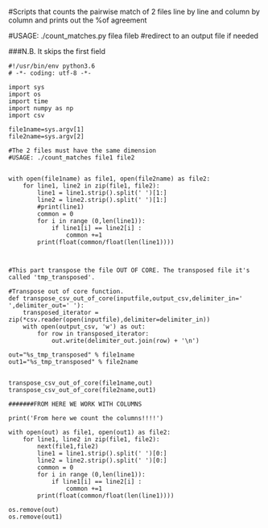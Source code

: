 #Scripts that counts the pairwise match of 2 files line by line and column by column and prints out the %of agreement


#USAGE: ./count_matches.py filea fileb
#redirect to an output file if needed

###N.B. It skips the first field

```
#!/usr/bin/env python3.6
# -*- coding: utf-8 -*- 

import sys 
import os
import time
import numpy as np 
import csv

file1name=sys.argv[1]
file2name=sys.argv[2]

#The 2 files must have the same dimension
#USAGE: ./count_matches file1 file2


with open(file1name) as file1, open(file2name) as file2:
    for line1, line2 in zip(file1, file2):
        line1 = line1.strip().split(' ')[1:]
        line2 = line2.strip().split(' ')[1:]
        #print(line1)
        common = 0
        for i in range (0,len(line1)):
            if line1[i] == line2[i] :
                common +=1
        print(float(common/float(len(line1))))



#This part transpose the file OUT OF CORE. The transposed file it's called 'tmp_transposed'. 

#Transpose out of core function. 
def transpose_csv_out_of_core(inputfile,output_csv,delimiter_in=' ',delimiter_out=' '):
    transposed_iterator = zip(*csv.reader(open(inputfile),delimiter=delimiter_in))
    with open(output_csv, 'w') as out:
        for row in transposed_iterator:
            out.write(delimiter_out.join(row) + '\n')

out="%s_tmp_transposed" % file1name
out1="%s_tmp_transposed" % file2name


transpose_csv_out_of_core(file1name,out)
transpose_csv_out_of_core(file2name,out1)

#######FROM HERE WE WORK WITH COLUMNS

print('From here we count the columns!!!!')

with open(out) as file1, open(out1) as file2:
    for line1, line2 in zip(file1, file2):
        next(file1,file2)
        line1 = line1.strip().split(' ')[0:]
        line2 = line2.strip().split(' ')[0:]
        common = 0
        for i in range (0,len(line1)):
            if line1[i] == line2[i] :
                common +=1
        print(float(common/float(len(line1))))

os.remove(out)
os.remove(out1)
```
